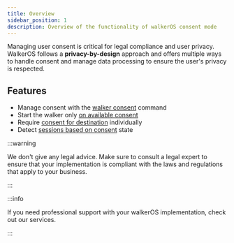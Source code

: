 ```yaml
---
title: Overview
sidebar_position: 1
description: Overview of the functionality of walkerOS consent mode
---
```



Managing user consent is critical for legal compliance and user privacy.
WalkerOS follows a **privacy-by-design** approach and offers multiple ways to
handle consent and manage data processing to ensure the user's privacy is
respected.

## Features

- Manage consent with the [walker consent](#command) command
- Start the walker only [on available consent](#on-consent)
- Require [consent for destination](#destinations) individually
- Detect [sessions based on consent](/docs/utils/session#consent) state

:::warning

We don't give any legal advice. Make sure to consult a legal expert to ensure
that your implementation is compliant with the laws and regulations that apply
to your business.

:::

:::info

If you need professional support with your walkerOS implementation, check out
our&nbsp;<Link to="/services">services</Link>.

:::
